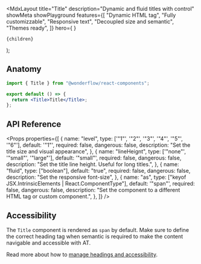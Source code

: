 
  <MdxLayout
    title="Title"
    description="Dynamic and fluid titles with control"
    showMeta
    showPlayground
    features={[
      "Dynamic HTML tag",
      "Fully customizzable",
      "Responsive text",
      "Decoupled size and semantic",
      "Themes ready",
    ]}
    hero={
      <LiveArea>
        <Title level="3">Title</Title>
      </LiveArea>
    }
  >
    {children}
  </MdxLayout>
);

## Anatomy

```jsx highlight=1,4
import { Title } from "@wonderflow/react-components";

export default () => {
  return <Title>Title</Title>;
};
```

## API Reference

<Props
  properties={[
    {
      name: "level",
      type: ['"1"', '"2"', '"3"', '"4"', '"5"', '"6"'],
      default: '"1"',
      required: false,
      dangerous: false,
      description: "Set the title size and visual appearance",
    },
    {
      name: "lineHeignt",
      type: ['"none"', '"small"', '"large"'],
      default: '"small"',
      required: false,
      dangerous: false,
      description: "Set the title line height. Useful for long titles.",
    },
    {
      name: "fluid",
      type: ["boolean"],
      default: "true",
      required: false,
      dangerous: false,
      description: "Set the responsive font-size",
    },
    {
      name: "as",
      type: ["keyof JSX.IntrinsicElements | React.ComponentType<any>"],
      default: '"span"',
      required: false,
      dangerous: false,
      description:
        "Set the component to a different HTML tag or custom component.",
    },
  ]}
/>

## Accessibility

The `Title` component is rendered as `span` by default. Make sure to define the correct heading tag when semantic is required to make the content navigable and accessible with AT.

Read more about how to [manage headings and accessibility](https://developer.mozilla.org/en-US/docs/Web/HTML/Element/Heading_Elements#accessibility_concerns).
